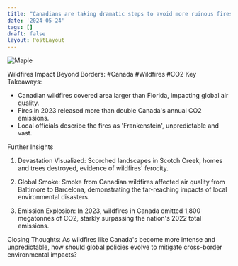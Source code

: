 ```yaml
---
title: "Canadians are taking dramatic steps to avoid more ruinous firestorms"
date: '2024-05-24'
tags: []
draft: false
layout: PostLayout
---
```


<div className="flex justify-center">
  <div className="my-1 w-full px-2 xl:my-1 xl:w-1/2 xl:px-2">
    <img src="https://willpolesa.pythonanywhere.com/static/podcast_thumbnails/thumbnailrecIdqayFVYfcKpa0.jpg" alt="Maple" className="mx-auto h-58 w-auto" />
  </div>
</div>

Wildfires Impact Beyond Borders: #Canada #Wildfires #CO2
Key Takeaways:
- Canadian wildfires covered area larger than Florida, impacting global air quality.
- Fires in 2023 released more than double Canada's annual CO2 emissions.
- Local officials describe the fires as 'Frankenstein', unpredictable and vast.

Further Insights
1. Devastation Visualized:
Scorched landscapes in Scotch Creek, homes and trees destroyed, evidence of wildfires' ferocity.

2. Global Smoke:
Smoke from Canadian wildfires affected air quality from Baltimore to Barcelona, demonstrating the far-reaching impacts of local environmental disasters.

3. Emission Explosion:
In 2023, wildfires in Canada emitted 1,800 megatonnes of CO2, starkly surpassing the nation's 2022 total emissions.

Closing Thoughts:
As wildfires like Canada's become more intense and unpredictable, how should global policies evolve to mitigate cross-border environmental impacts?

